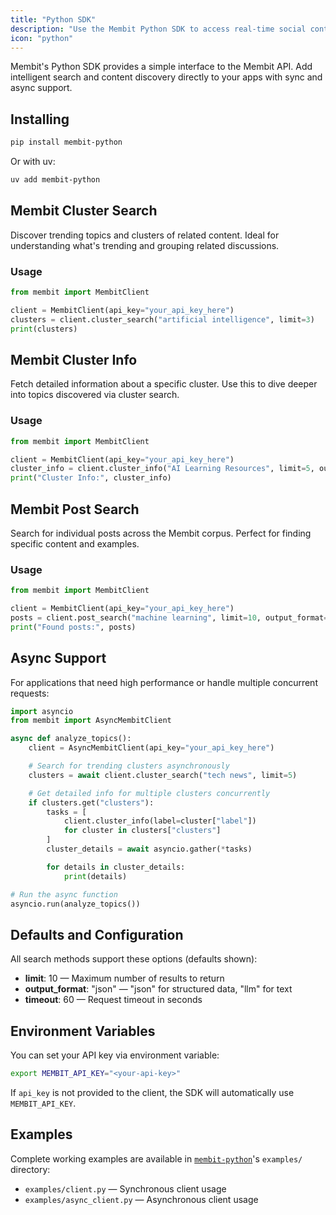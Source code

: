 ```yaml
---
title: "Python SDK"
description: "Use the Membit Python SDK to access real-time social context with simple sync/async APIs."
icon: "python"
---
```


Membit's Python SDK provides a simple interface to the Membit API. Add intelligent search and content discovery directly to your apps with sync and async support.

## Installing

```bash
pip install membit-python
```

Or with uv:

```bash
uv add membit-python
```

## Membit Cluster Search

Discover trending topics and clusters of related content. Ideal for understanding what's trending and grouping related discussions.

### Usage

```python
from membit import MembitClient

client = MembitClient(api_key="your_api_key_here")
clusters = client.cluster_search("artificial intelligence", limit=3)
print(clusters)
```

## Membit Cluster Info

Fetch detailed information about a specific cluster. Use this to dive deeper into topics discovered via cluster search.

### Usage

```python
from membit import MembitClient

client = MembitClient(api_key="your_api_key_here")
cluster_info = client.cluster_info("AI Learning Resources", limit=5, output_format="json")
print("Cluster Info:", cluster_info)
```

## Membit Post Search

Search for individual posts across the Membit corpus. Perfect for finding specific content and examples.

### Usage

```python
from membit import MembitClient

client = MembitClient(api_key="your_api_key_here")
posts = client.post_search("machine learning", limit=10, output_format="json")
print("Found posts:", posts)
```

## Async Support

For applications that need high performance or handle multiple concurrent requests:

```python
import asyncio
from membit import AsyncMembitClient

async def analyze_topics():
    client = AsyncMembitClient(api_key="your_api_key_here")

    # Search for trending clusters asynchronously
    clusters = await client.cluster_search("tech news", limit=5)

    # Get detailed info for multiple clusters concurrently
    if clusters.get("clusters"):
        tasks = [
            client.cluster_info(label=cluster["label"])
            for cluster in clusters["clusters"]
        ]
        cluster_details = await asyncio.gather(*tasks)

        for details in cluster_details:
            print(details)

# Run the async function
asyncio.run(analyze_topics())
```

## Defaults and Configuration

All search methods support these options (defaults shown):

- **limit**: 10 — Maximum number of results to return
- **output_format**: "json" — "json" for structured data, "llm" for text
- **timeout**: 60 — Request timeout in seconds

## Environment Variables

You can set your API key via environment variable:

```bash
export MEMBIT_API_KEY="<your-api-key>"
```

If `api_key` is not provided to the client, the SDK will automatically use `MEMBIT_API_KEY`.

## Examples

Complete working examples are available in [`membit-python`](https://github.com/bandprotocol/membit-python)'s `examples/` directory:

- `examples/client.py` — Synchronous client usage
- `examples/async_client.py` — Asynchronous client usage
